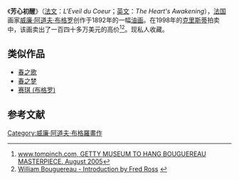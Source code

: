 {{Painting| image_file=William-Adolphe Bouguereau (1825-1905) - Leveil du coeur (1892).jpg
| title=L'Eveil du Coeur
| zh_title=芳心初醒
| artist=[[威廉·阿道夫·布格罗|威廉·阿道夫·布格罗]]
| year=1892年
| type=[[油画|油画]]
| height_metric= 160
| width_metric=  111
| museum=私人收藏
}}

《'''芳心初醒'''》（[[法文|法文]]：''L'Eveil du Coeur''；[[英文|英文]]：''The Heart's Awakening''），[[法国|法国]]画家[[威廉·阿道夫·布格罗|威廉·阿道夫·布格罗]]创作于1892年的一幅[[油画|油画]]。在1998年的[[克里斯蒂|克里斯蒂]]拍卖中，该画卖出了一百四十多万美元的高价<ref>[http://pinchfamily.com/newsletter05-08.html www.tompinch.com, GETTY MUSEUM TO HANG BOUGUEREAU MASTERPIECE. August 2005]{{dead link|date=2018年4月 |bot=InternetArchiveBot |fix-attempted=yes }}</ref><ref>[http://www.artrenewal.org/museum/b/Bouguereau_William/bio1.asp William Bouguereau - Introduction by Fred Ross] {{webarchive|url=https://web.archive.org/web/20060310224356/http://www.artrenewal.org/museum/b/Bouguereau_William/bio1.asp |date=2006-03-10 }}</ref>。现私人收藏。

== 类似作品 ==
*[[春之歌_(布格罗)|春之歌]]
*[[春之梦_(布格罗)|春之梦]]
*[[赛琪_(布格罗)|赛琪 (布格罗)]]

== 参考文献 ==
{{reflist}}

{{paint-stub}}
[[Category:威廉·阿道夫·布格羅畫作|Category:威廉·阿道夫·布格羅畫作]]